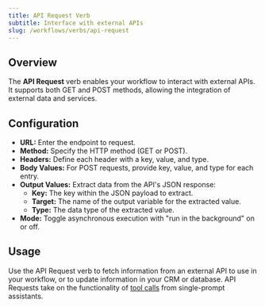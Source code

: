 ```yaml
---
title: API Request Verb
subtitle: Interface with external APIs
slug: /workflows/verbs/api-request
---
```


## Overview

The **API Request** verb enables your workflow to interact with external APIs. It supports both GET and POST methods, allowing the integration of external data and services.

## Configuration

- **URL:** Enter the endpoint to request.
- **Method:** Specify the HTTP method (GET or POST).
- **Headers:** Define each header with a key, value, and type.
- **Body Values:** For POST requests, provide key, value, and type for each entry.
- **Output Values:** Extract data from the API's JSON response:
  - **Key:** The key within the JSON payload to extract.
  - **Target:** The name of the output variable for the extracted value.
  - **Type:** The data type of the extracted value.
- **Mode:** Toggle asynchronous execution with "run in the background" on or off.

## Usage

Use the API Request verb to fetch information from an external API to use in your workflow, or to update information in your CRM or database. API Requests take on the functionality of [tool calls](/tools/introduction) from single-prompt assistants.